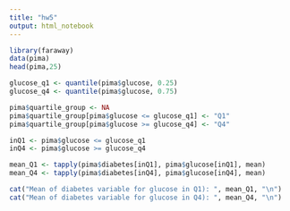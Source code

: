 ---
title: "hw5"
output: html_notebook
---


```{r}
library(faraway)
data(pima)
head(pima,25)
```


```{r}
glucose_q1 <- quantile(pima$glucose, 0.25)
glucose_q4 <- quantile(pima$glucose, 0.75)

pima$quartile_group <- NA
pima$quartile_group[pima$glucose <= glucose_q1] <- "Q1"
pima$quartile_group[pima$glucose >= glucose_q4] <- "Q4"
```

```{r}
inQ1 <- pima$glucose <= glucose_q1
inQ4 <- pima$glucose >= glucose_q4

mean_Q1 <- tapply(pima$diabetes[inQ1], pima$glucose[inQ1], mean)
mean_Q4 <- tapply(pima$diabetes[inQ4], pima$glucose[inQ4], mean)

```

```{r}
cat("Mean of diabetes variable for glucose in Q1): ", mean_Q1, "\n")
cat("Mean of diabetes variable for glucose in Q4): ", mean_Q4, "\n")
```

